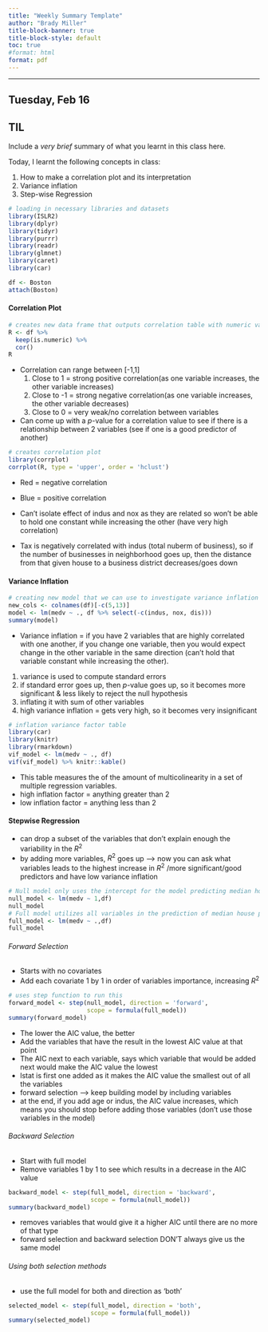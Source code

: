 ```yaml
---
title: "Weekly Summary Template"
author: "Brady Miller"
title-block-banner: true
title-block-style: default  
toc: true
#format: html
format: pdf
--- 
```


---

## Tuesday, Feb 16

::: {.callout-important}
## TIL

Include a _very brief_ summary of what you learnt in this class here. 

Today, I learnt the following concepts in class:

1. How to make a correlation plot and its interpretation
1. Variance inflation
1. Step-wise Regression
:::

```r
# loading in necessary libraries and datasets
library(ISLR2)
library(dplyr)
library(tidyr)
library(purrr)
library(readr)
library(glmnet)
library(caret)
library(car)

df <- Boston
attach(Boston)
```


#### Correlation Plot
```r
# creates new data frame that outputs correlation table with numeric values
R <- df %>%
  keep(is.numeric) %>%
  cor()
R
```
* Correlation can range between [-1,1]
  1. Close to 1 = strong positive correlation(as one variable increases, the 
                  other variable increases)
  1. Close to -1 = strong negative correlation(as one variable increases, the 
                  other variable decreases)
  1. Close to 0 = very weak/no correlation between variables
  
* Can come up with a $p$-value for a correlation value to see if there is a 
  relationship between 2 variables (see if one is a good predictor of another)


```r
# creates correlation plot
library(corrplot)
corrplot(R, type = 'upper', order = 'hclust')

```
* Red = negative correlation 
* Blue = positive correlation

* Can't isolate effect of indus and nox as they are related so won't be able to
  hold one constant while increasing the other (have very high correlation)
* Tax is negatively correlated with indus (total nuberm of business), so if the 
  number of businesses in neighborhood goes up, then the distance from that 
  given house to a business district decreases/goes down


#### Variance Inflation

```r
# creating new model that we can use to investigate variance inflation
new_cols <- colnames(df)[-c(5,13)]
model <- lm(medv ~ ., df %>% select(-c(indus, nox, dis)))
summary(model)
```
* Variance inflation = if you have 2 variables that are highly correlated with 
                       one another, if you change one variable, then you would 
                       expect change in the other variable in the same direction
                       (can't hold that variable constant while increasing the 
                       other).

1. variance is used to compute standard errors
1. if standard error goes up, then $p$-value goes up, so it becomes more 
   significant & less likely to reject the null hypothesis 
1. inflating it with sum of other variables 
1. high variance inflation = gets very high, so it becomes very insignificant


```r
# inflation variance factor table
library(car)
library(knitr)
library(rmarkdown)
vif_model <- lm(medv ~ ., df)
vif(vif_model) %>% knitr::kable()
```
* This table measures the of the amount of multicolinearity in a set of 
  multiple regression variables.
* high inflation factor = anything greater than 2 
* low inflation factor = anything less than 2




#### Stepwise Regression
* can drop a subset of the variables that don't explain enough the variability
  in the $R^2$
* by adding more variables, $R^2$ goes up --> now you can ask what variables 
  leads to the highest increase in $R^2$ /more significant/good predictors 
  and have low variance inflation 

```r
# Null model only uses the intercept for the model predicting median house price
null_model <- lm(medv ~ 1,df)
null_model
# Full model utilizes all variables in the prediction of median house price
full_model <- lm(medv ~ .,df)
full_model
```

###### Forward Selection
* Starts with no covariates
* Add each covariate 1 by 1 in order of variables importance, increasing $R^2$ 
```r
# uses step function to run this
forward_model <- step(null_model, direction = 'forward', 
                      scope = formula(full_model))
summary(forward_model)
```
* The lower the AIC value, the better
* Add the variables that have the result in the lowest AIC value at that point
* The AIC next to each variable, says which variable that would be added next 
  would make the AIC value the lowest
* lstat is first one added as it makes the AIC value the smallest out of all the 
  variables
* forward selection --> keep building model by including variables
* at the end, if you add age or indus, the AIC value increases, which means you
  should stop before adding those variables (don't use those variables in the 
  model)



###### Backward Selection
* Start with full model
* Remove variables 1 by 1 to see which results in a decrease in the AIC value
```r
backward_model <- step(full_model, direction = 'backward', 
                       scope = formula(null_model))
summary(backward_model)
```
* removes variables that would give it a higher AIC until there are no more of that type
* forward selection and backward selection DON'T always give us the same model


###### Using both selection methods
* use the full model for both and direction as 'both'
```r
selected_model <- step(full_model, direction = 'both', 
                       scope = formula(full_model))
summary(selected_model)
```
